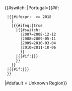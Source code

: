 <includeonly>{{#switch:{{{region|}}}
|Portugal={{#if:{{{certyear|}}}
  |{{#ifexpr: {{{certyear}}} >= 2018
    |
    |{{#ifeq:{{{recent|}}}|true
      |{{#switch:{{{certyear|}}}
        |2007=2008-12-12
        |2008=2009-05-11
        |2009=2010-03-04
        |2010=2011-10-06
        }}
      |{{#if:{{{archivedate|}}}|{{{archivedate}}}}}
      }}
    }}
  |{{#if:{{{archivedate|}}}|{{{archivedate}}}}}
  }}
|#default = Unknown Region}}</includeonly><noinclude>
{{Documentation}}
</noinclude>